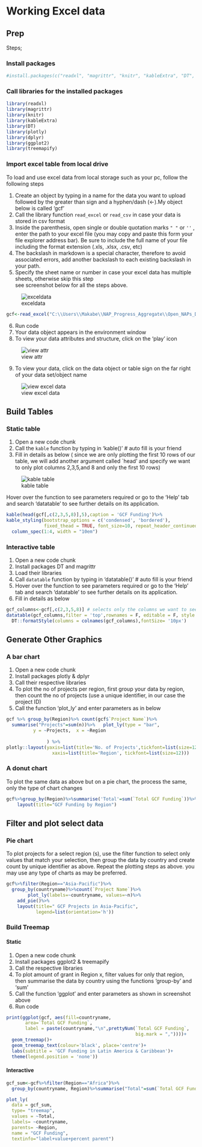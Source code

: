 
# Working Excel data


## Prep
Steps;  

### Install packages

```r
#install.packages(c("readxl", "magrittr", "knitr", "kableExtra", "DT", "plotly", "dplyr", "ggplot2", "treemapify"))
```

### Call libraries for the installed packages

```r
library(readxl)
library(magrittr)
library(knitr)
library(kableExtra)
library(DT)
library(plotly)
library(dplyr)
library(ggplot2)
library(treemapify)
```
### Import excel table from local drive       
To load and use excel data from local storage such as your pc, follow the following steps    

1.	Create an object by typing in a name for the data you want to upload followed by the greater than sign and a hyphen/dash (<-).My object below is called 'gcf'
2.  Call the library function `read_excel` or `read_csv` in case your data is stored in csv format   
2.	Inside the parenthesis, open single or double quotation marks `" "` or `''` , enter the path to your excel file (you may copy and paste this form your file explorer address bar). Be sure to include the full name of your file including the format extension (.xls, .xlsx, .csv, etc)    
4. The backslash in markdown is a special character, therefore to avoid associated errors, add another backslash to each existing backslash in your path.   
5.	Specify the sheet name or number in case your excel data has multiple sheets, otherwise skip this step  
see screenshot below for all the steps above.  

![exceldata](tutorial_screenshots/load_excel.png)

```r

gcf<-read_excel("C:\\Users\\Makabe\\NAP_Progress_Aggregate\\Open_NAPs_Database.xlsm", sheet = "GCF")

```

6.	Run code  
7. Your data object appears in the environment window  
8.	To view your data attributes and structure, click on the 'play' icon  

![view attr](tutorial_screenshots/view_exel_attr.png)

9.	To view your data, click on the data object or table sign on the far right of your data set/object name

![view excel data](tutorial_screenshots/view_exel.png)


## Build Tables
### Static table  
1.	Open a new code chunk
4.	Call the `kable` function by typing in 'kable()' # auto fill is your friend
6.  Fill in details as below ( since we are only plotting the first 10 rows of our table, we will add another argument called `head' and specify we want to only plot columns 2,3,5,and 8 and only the first 10 rows)  

![kable table](tutorial_screenshots/kable_table1.png)

Hover over the function to see parameters required or go to the 'Help' tab and search 'datatable' to see further details on its application.

```r

kable(head(gcf[,c(2,3,5,8)],5),caption = 'GCF Funding')%>%
kable_styling(bootstrap_options = c('condensed', 'bordered'),
              fixed_thead = TRUE, font_size=10, repeat_header_continued = TRUE, full_width = F)%>%
  column_spec(1:4, width = "10em")

```
### Interactive table 

1.	Open a new code chunk 
2.	Install packages DT and magrittr
3.	Load their libraries  
4.	Call `datatable` function by typing in 'datatable()' # auto fill is your friend
5.	Hover over the function to see parameters required or go to the 'Help' tab and search 'datatable' to see further details on its application.
6.  Fill in details as below  
```r


gcf_columns<-gcf[,c(2,3,5,8)] # selects only the columns we want to see in our table
datatable(gcf_columns,filter = 'top',rownames = F, editable = F, style = 'jqueryui', class = 'display responsive', width = '100%', caption = "GCF Project Funding", extensions = 'Buttons', options=list(pageLength= 5, dom='lfrtipB', buttons = c('copy', 'csv', 'excel', 'pdf')))%>%
  DT::formatStyle(columns = colnames(gcf_columns),fontSize= '10px')

```

## Generate Other Graphics   
### A bar chart       
1.	Open a new code chunk
2.	Install packages plotly & dplyr
3.	Call their respective libraries
4.	To plot the no of projects per region, first group your data by region, then count the no of projects (use a unique identifier, in our case the project ID)
5.	Call the function 'plot_ly' and enter parameters as in below

```r

gcf %>% group_by(Region)%>% count(gcf$`Project Name`)%>%
  summarise("Projects"=sum(n))%>%   plot_ly(type = "bar", 
          y = ~Projects,  x = ~Region
          
               ) %>%
plotly::layout(yaxis=list(title='No. of Projects',tickfont=list(size=12)),
                 xaxis=list(title='Region', tickfont=list(size=12)))

```
 
### A donut chart 
To plot the same data as above but on a pie chart, the process the same, only the type of chart changes
```r

gcf%>%group_by(Region)%>%summarise('Total'=sum(`Total GCF Funding`))%>%plot_ly(labels=~Region, values=~Total,sep = '\n')%>% add_pie(hole=0.5)%>%
    layout(title="GCF Funding by Region")

```

## Filter and plot select data        
### Pie chart         
To plot projects for a select region (s), use the filter function to select only values that match your selection, then group the data by country and create count by unique identifier as above. Repeat the plotting steps as above. you may use any type of charts as may be preferred.

```r

gcf%>%filter(Region=="Asia-Pacific")%>%
  group_by(countryname)%>%count(`Project Name`)%>%
        plot_ly(labels=~countryname, values=~n)%>%
    add_pie()%>%
    layout(title=" GCF Projects in Asia-Pacific",
           legend=list(orientation='h'))

```

### Build Treemap       
#### Static       
1.	Open a new code chunk
2.	Install packages ggplot2 & treemapify
3.	Call the respective libraries
4.	To plot amount of grant in Region x, filter values for only that region,
then summarise the data by country using the functions 'group-by' and 'sum' 
5. Call the function 'ggplot' and enter parameters as shown in screenshot above
6. Run code 

```r

print(ggplot(gcf, aes(fill=countryname, 
       area=`Total GCF Funding`, 
       label = paste(countryname,"\n",prettyNum(`Total GCF Funding`,
                                                big.mark = ","))))+
  geom_treemap()+
  geom_treemap_text(colour='black', place='centre')+
  labs(subtitle = 'GCF Funding in Latin America & Caribbean')+
  theme(legend.position = 'none'))

```

#### Interactive            
```r

gcf_sum<-gcf%>%filter(Region=="Africa")%>%
  group_by(countryname, Region)%>%summarise("Total"=sum(`Total GCF Funding`))

plot_ly(
  data = gcf_sum,
  type= "treemap",
  values = ~Total,
  labels= ~countryname,
  parents= ~Region,
  name = "GCF Funding",
  textinfo="label+value+percent parent")


```
